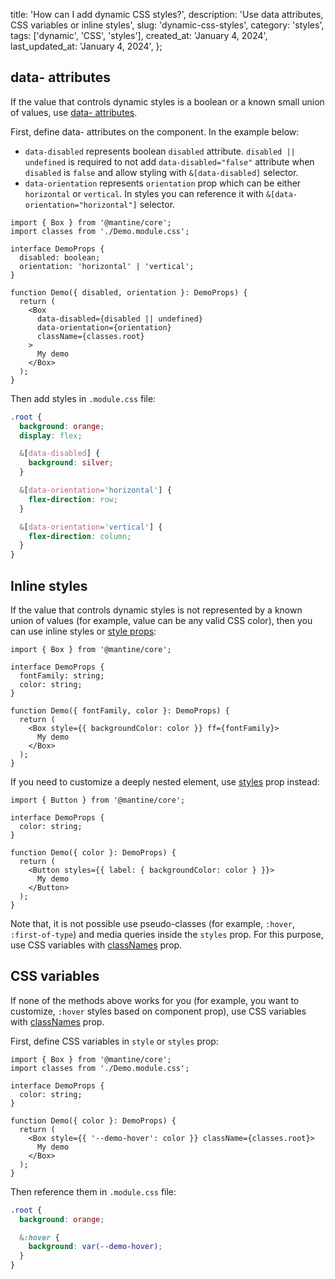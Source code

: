 
  title: 'How can I add dynamic CSS styles?',
  description: 'Use data attributes, CSS variables or inline styles',
  slug: 'dynamic-css-styles',
  category: 'styles',
  tags: ['dynamic', 'CSS', 'styles'],
  created_at: 'January 4, 2024',
  last_updated_at: 'January 4, 2024',
};


## data- attributes

If the value that controls dynamic styles is a boolean or a known small union of values,
use [data- attributes](https://mantine.dev/styles/data-attributes/).

First, define data- attributes on the component. In the example below:

- `data-disabled` represents boolean `disabled` attribute. `disabled || undefined` is required
  to not add `data-disabled="false"` attribute when `disabled` is `false` and allow styling with `&[data-disabled]` selector.
- `data-orientation` represents `orientation` prop which can be either `horizontal` or `vertical`.
  In styles you can reference it with `&[data-orientation="horizontal"]` selector.

```tsx
import { Box } from '@mantine/core';
import classes from './Demo.module.css';

interface DemoProps {
  disabled: boolean;
  orientation: 'horizontal' | 'vertical';
}

function Demo({ disabled, orientation }: DemoProps) {
  return (
    <Box
      data-disabled={disabled || undefined}
      data-orientation={orientation}
      className={classes.root}
    >
      My demo
    </Box>
  );
}
```

Then add styles in `.module.css` file:

```scss
.root {
  background: orange;
  display: flex;

  &[data-disabled] {
    background: silver;
  }

  &[data-orientation='horizontal'] {
    flex-direction: row;
  }

  &[data-orientation='vertical'] {
    flex-direction: column;
  }
}
```

## Inline styles

If the value that controls dynamic styles is not represented by a known union
of values (for example, value can be any valid CSS color), then you can use
inline styles or [style props](https://mantine.dev/styles/style-props/):

```tsx
import { Box } from '@mantine/core';

interface DemoProps {
  fontFamily: string;
  color: string;
}

function Demo({ fontFamily, color }: DemoProps) {
  return (
    <Box style={{ backgroundColor: color }} ff={fontFamily}>
      My demo
    </Box>
  );
}
```

If you need to customize a deeply nested element, use [styles](https://mantine.dev/styles/styles-api/#styles-prop)
prop instead:

```tsx
import { Button } from '@mantine/core';

interface DemoProps {
  color: string;
}

function Demo({ color }: DemoProps) {
  return (
    <Button styles={{ label: { backgroundColor: color } }}>
      My demo
    </Button>
  );
}
```

Note that, it is not possible use pseudo-classes (for example, `:hover`, `:first-of-type`)
and media queries inside the `styles` prop. For this purpose, use CSS variables
with [classNames](https://mantine.dev/styles/styles-api/#classnames-prop) prop.

## CSS variables

If none of the methods above works for you (for example, you want to customize, `:hover`
styles based on component prop), use CSS variables
with [classNames](https://mantine.dev/styles/styles-api/#classnames-prop) prop.

First, define CSS variables in `style` or `styles` prop:

```tsx
import { Box } from '@mantine/core';
import classes from './Demo.module.css';

interface DemoProps {
  color: string;
}

function Demo({ color }: DemoProps) {
  return (
    <Box style={{ '--demo-hover': color }} className={classes.root}>
      My demo
    </Box>
  );
}
```

Then reference them in `.module.css` file:

```scss
.root {
  background: orange;

  &:hover {
    background: var(--demo-hover);
  }
}
```
